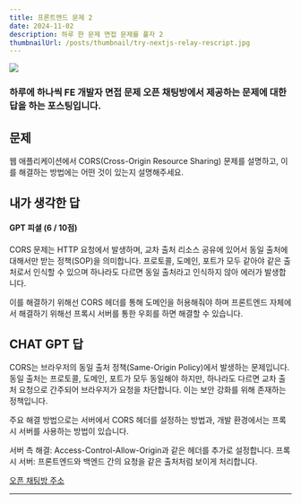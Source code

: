```yaml
---
title: 프론트엔드 문제 2
date: 2024-11-02
description: 하루 한 문제 면접 문제를 풀자 2
thumbnailUrl: /posts/thumbnail/try-nextjs-relay-rescript.jpg
---
```


![](/posts/thumbnail/try-nextjs-relay-rescript.jpg)

<h3 className="text-center">
  하루에 하나씩 FE 개발자 면접 문제 오픈 채팅방에서 제공하는 문제에 대한 답을
  하는 포스팅입니다.
</h3>

## 문제

웹 애플리케이션에서 CORS(Cross-Origin Resource Sharing) 문제를 설명하고, 이를 해결하는 방법에는 어떤 것이 있는지 설명해주세요.

## 내가 생각한 답

#### GPT 피셜 (6 / 10점)

CORS 문제는 HTTP 요청에서 발생하며, 교차 출처 리소스 공유에 있어서 동일 출처에 대해서만 받는 정책(SOP)을 의미합니다. 프로토콜, 도메인, 포트가 모두 같아야 같은 출처로서 인식할 수 있으며 하나라도 다르면 동일 출처라고 인식하지 않아 에러가 발생합니다.

이를 해결하기 위해선 CORS 헤더를 통해 도메인을 허용해줘야 하며 프론트엔드 자체에서 해결하기 위해선 프록시 서버를 통한 우회를 하면 해결할 수 있습니다.

## CHAT GPT 답

CORS는 브라우저의 동일 출처 정책(Same-Origin Policy)에서 발생하는 문제입니다. 동일 출처는 프로토콜, 도메인, 포트가 모두 동일해야 하지만, 하나라도 다르면 교차 출처 요청으로 간주되어 브라우저가 요청을 차단합니다. 이는 보안 강화를 위해 존재하는 정책입니다.

주요 해결 방법으로는 서버에서 CORS 헤더를 설정하는 방법과, 개발 환경에서는 프록시 서버를 사용하는 방법이 있습니다.

서버 측 해결: Access-Control-Allow-Origin과 같은 헤더를 추가로 설정합니다.
프록시 서버: 프론트엔드와 백엔드 간의 요청을 같은 출처처럼 보이게 처리합니다.

[오픈 채팅방 주소]

---

[오픈 채팅방 주소]: https://open.kakao.com/o/gvDPGRIg
